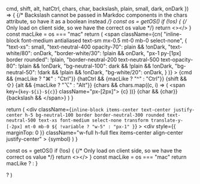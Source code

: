 
  cmd,
  shift,
  alt,
  hatCtrl,
  chars,
  char,
  backslash,
  plain,
  small,
  dark,
  onDark
}) => {
  {/* Backslash cannot be passed in Markdoc components in the chars attribute, so have it as a boolean instead */}
  const os = getOS()
  if (!os) {
    {/* Only load on client side, so we have the correct os value */}
    return <></>
  }
  const macLike = os === "mac"
  return (
    <span
      className={cn(
        "inline-block font-medium antialiased text-sm mx-0.5 mt-0 mb-0 select-none",
        {
          "text-xs": small,
          "text-neutral-400 opacity-70": plain && !onDark,
          "text-white/80": onDark,
          "border-white/30": !plain && onDark,
          "px-1 py-[1px] border rounded": !plain,
          "border-neutral-200 text-neutral-500 text-opacity-80":
            !plain && !onDark,
          "bg-neutral-100": dark && !plain && !onDark,
          "bg-neutral-50": !dark && !plain && !onDark,
          "bg-white/20": onDark,
        }
      )}
    >
      {cmd && <span className="px-[2px]">{macLike ? "⌘" : "Ctrl"}</span>}
      {hatCtrl && <span className="px-[2px]">{macLike ? "^" : "Ctrl"}</span>}
      {shift && <span className="px-[2px]">⇧</span>}
      {alt && <span className="px-[2px]">{macLike ? "⌥" : "Alt"}</span>}
      {chars &&
        chars.map((c, i) => (
          <span key={`key-${i}-${c}`} className="px-[2px]">
            {c}
          </span>
        ))}
      {char && <span className="px-[2px]">{char}</span>}
      {backslash && <span className="px-[2px]">\</span>}
    </span>
  )
}

  return (
    <div
      className={`inline-block items-center text-center justify-center h-5 bg-neutral-100 border border-neutral-300 rounded text-neutral-500 text-xs font-medium select-none transform translate-y-[-2px] mt-0 mb-0 ${
        !variable ? "w-5" : "px-1"
      }`}
    >
      <div
        style={{ marginTop: 0 }}
        className="w-full h-full flex items-center align-center justify-center"
      >
        {symbol}
      </div>
    </div>
  )
}

  const os = getOS()
  if (!os) {
    {/* Only load on client side, so we have the correct os value */}
    return <></>
  }
  const macLike = os === "mac"
  return macLike ? <CmdMac /> : <CmdWin />
}







  <span className="inline-block rounded-full bg-blueGray-900 text-white w-5 h-5 mt-0 mb-0">
    <span
      className="flex w-full h-full justify-center align-center"
      style={{ marginTop: -4 }}
    >
      ?
    </span>
  </span>
)
